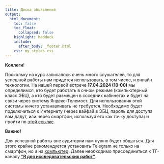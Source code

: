 ```yaml
---
title: Доска объявлений
output:
  html_document:
    toc: false
    toc_float:
      collapsed: false
    highlight: haddock
    include:
      after_body: _footer.html
    css: my_styles.css
---
```


**Коллеги!**

Поскольку на курс записалось очень много слушателей, то для успешной работы нам придется использовать, в том числе, и онлайн технологии. На нашей первой встрече **17.04.2024 (10:00)** мы определимся, кто будет работать в очном режиме (компьютерный класс ЭБЦ), а кто будет размещен в соседних кабинетах и будет на связи через систему Яндекс-Телемост. Для использования этой системы ничего устанавливать не требуется. Необходимо будет подключиться к Интернету (через вайфай в ЭБЦ, пароль для доступа вам дадут, или через смартфон, используя его как точку доступа) и пройти по [этой ссылке](https://telemost.yandex.ru/j/62606309069166). 


**Важно!**

Для успешной работы вне аудитории нам нужно будет общаться. Для этого крайне рекомендуется установить Telegram не только на смартфон, но и на [компьютер](https://desktop.telegram.org/). Далее необходимо присоединиться к ТГ-каналу [**"R для исследовательских работ"**](https://t.me/+GX06d2X2DAEzMzgy).



